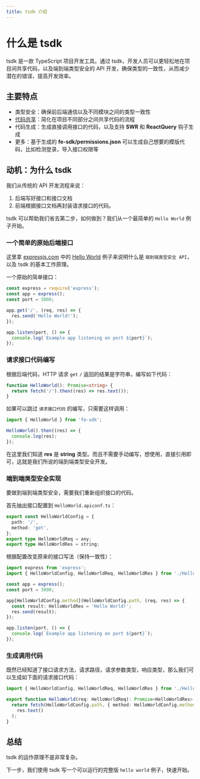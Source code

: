 ```yaml
---
title: tsdk 介绍
---
```


# 什么是 tsdk 

tsdk 是一款 TypeScript 项目开发工具。通过 tsdk，开发人员可以更轻松地在项目间共享代码，以及端到端类型安全的 API 开发，确保类型的一致性，从而减少潜在的错误，提高开发效率。

## 主要特点

- 类型安全：确保前后端通信以及不同模块之间的类型一致性
- [代码共享](/docs/guide/share-code)：简化在项目不同部分之间共享代码的流程
- 代码生成：生成直接调用接口的代码，以及支持 **SWR** 和 **ReactQuery** 钩子生成
- 更多：基于生成的 **fe-sdk/permissions.json** 可以生成自己想要的模版代码，比如检测登录，导入接口权限等

## 动机：为什么 tsdk

我们从传统的 API 开发流程来说：

1. 后端写好接口和接口文档
2. 前端根据接口文档再封装请求接口的代码。

tsdk 可以帮助我们省去第二步，如何做到？我们从一个最简单的 `Hello World` 例子开始。

### 一个简单的原始后端接口

这里拿 [expressjs.com](https://expressjs.com/en/starter/hello-world.html) 中的 [Hello World](https://expressjs.com/en/starter/hello-world.html) 例子来说明什么是 `端到端类型安全 API`，以及 tsdk 的基本工作原理。

一个原始的简单接口：

```js
const express = require('express');
const app = express();
const port = 3000;

app.get('/', (req, res) => {
  res.send('Hello World!');
});

app.listen(port, () => {
  console.log(`Example app listening on port ${port}`);
});
```

### 请求接口代码编写

根据后端代码，HTTP 请求 `get` `/` 返回的结果是字符串，编写如下代码：

```ts
function HelloWorld(): Promise<string> {
  return fetch('/').then((res) => res.text());
}
```

如果可以跳过 `请求接口代码` 的编写，只需要这样调用：

```ts
import { HelloWorld } from 'fe-sdk';

HelloWorld().then((res) => {
  console.log(res);
});
```

在这里我们知道 **res** 是 **string** 类型。而且不需要手动编写，想使用，直接引用即可，这就是我们所说的端到端类型安全开发。

### 端到端类型安全实现

要做到端到端类型安全，需要我们重新组织接口的代码。

首先抽出接口配置到 `HelloWorld.apiconf.ts`：

```ts
export const HelloWorldConfig = {
  path: '/',
  method: 'get',
};
export type HelloWorldReq = any;
export type HelloWorldRes = string;
```

根据配置改变原来的接口写法（保持一致性）：

```ts
import express from 'express';
import { HelloWorldConfig, HelloWorldReq, HelloWorldRes } from './HelloWorld.apiconf';

const app = express();
const port = 3000;

app[HelloWorldConfig.method](HelloWorldConfig.path, (req, res) => {
  const result: HelloWorldRes = 'Hello World!';
  res.send(result);
});

app.listen(port, () => {
  console.log(`Example app listening on port ${port}`);
});
```

### 生成调用代码

既然已经知道了接口请求方法，请求路径，请求参数类型，响应类型，那么我们可以生成如下面的请求接口代码：

```ts
import { HelloWorldConfig, HelloWorldReq, HelloWorldRes } from './HelloWorld.apiconf';

export function HelloWorld(req: HelloWorldReq): Promise<HelloWorldRes> {
  return fetch(HelloWorldConfig.path, { method: HelloWorldConfig.method }).then((res) =>
    res.text()
  );
}
```

## 总结

tsdk 的运作原理不是非常复杂。

下一步，我们使用 tsdk 写一个可以运行的完整版 `hello world` 例子，快速开始。
